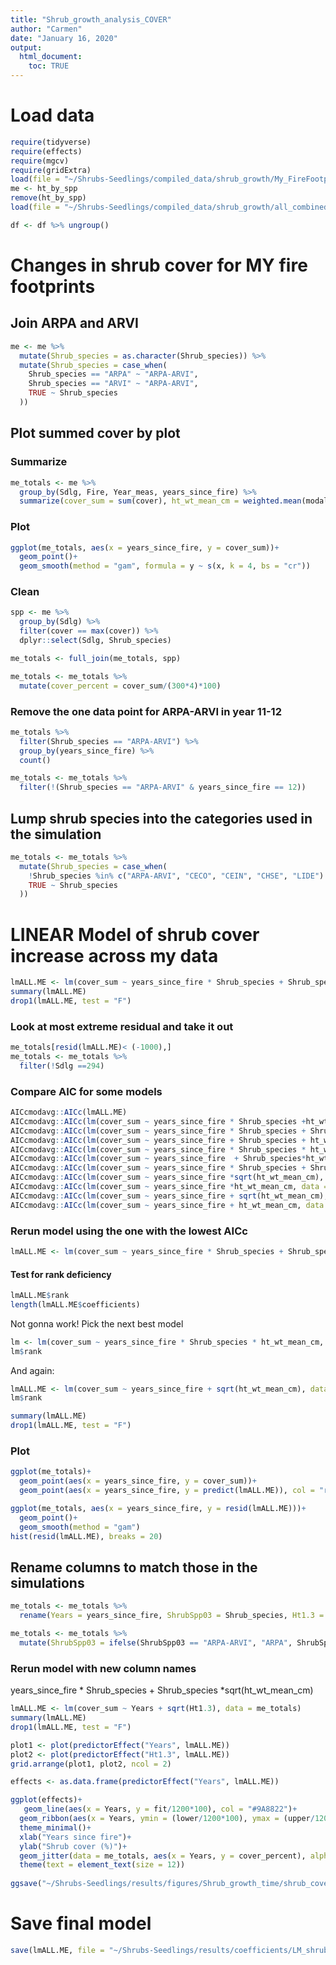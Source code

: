 ```yaml
---
title: "Shrub_growth_analysis_COVER"
author: "Carmen"
date: "January 16, 2020"
output: 
  html_document:
    toc: TRUE
---
```


# Load data
```r
require(tidyverse)
require(effects)
require(mgcv)
require(gridExtra)
load(file = "~/Shrubs-Seedlings/compiled_data/shrub_growth/My_FireFootprint_data.Rdata")
me <- ht_by_spp
remove(ht_by_spp)
load(file = "~/Shrubs-Seedlings/compiled_data/shrub_growth/all_combined_COVER_LUMPED.Rdata")
```

```r
df <- df %>% ungroup()
```

# Changes in shrub cover for MY fire footprints

## Join ARPA and ARVI
```r
me <- me %>% 
  mutate(Shrub_species = as.character(Shrub_species)) %>% 
  mutate(Shrub_species = case_when(
    Shrub_species == "ARPA" ~ "ARPA-ARVI",
    Shrub_species == "ARVI" ~ "ARPA-ARVI",
    TRUE ~ Shrub_species
  ))
```

## Plot summed cover by plot 

### Summarize
```r
me_totals <- me %>% 
  group_by(Sdlg, Fire, Year_meas, years_since_fire) %>% 
  summarize(cover_sum = sum(cover), ht_wt_mean_cm = weighted.mean(modal_ht_cm, cover))
```

### Plot
```r
ggplot(me_totals, aes(x = years_since_fire, y = cover_sum))+
  geom_point()+
  geom_smooth(method = "gam", formula = y ~ s(x, k = 4, bs = "cr"))
```

### Clean
```r
spp <- me %>% 
  group_by(Sdlg) %>% 
  filter(cover == max(cover)) %>% 
  dplyr::select(Sdlg, Shrub_species)
```

```r
me_totals <- full_join(me_totals, spp)
```

```r
me_totals <- me_totals %>% 
  mutate(cover_percent = cover_sum/(300*4)*100)
```

### Remove the one data point for ARPA-ARVI in year 11-12
```r
me_totals %>% 
  filter(Shrub_species == "ARPA-ARVI") %>% 
  group_by(years_since_fire) %>% 
  count()
```

```r
me_totals <- me_totals %>% 
  filter(!(Shrub_species == "ARPA-ARVI" & years_since_fire == 12))
```

## Lump shrub species into the categories used in the simulation
```r
me_totals <- me_totals %>% 
  mutate(Shrub_species = case_when(
    !Shrub_species %in% c("ARPA-ARVI", "CECO", "CEIN", "CHSE", "LIDE") ~ "Other",
    TRUE ~ Shrub_species
  ))
```

# LINEAR Model of shrub cover increase across my data 

```r
lmALL.ME <- lm(cover_sum ~ years_since_fire * Shrub_species + Shrub_species *ht_wt_mean_cm, data = me_totals)
summary(lmALL.ME)
drop1(lmALL.ME, test = "F")
```

### Look at most extreme residual and take it out 
```r
me_totals[resid(lmALL.ME)< (-1000),]
me_totals <- me_totals %>% 
  filter(!Sdlg ==294)
```

### Compare AIC for some models
```r
AICcmodavg::AICc(lmALL.ME)
AICcmodavg::AICc(lm(cover_sum ~ years_since_fire * Shrub_species +ht_wt_mean_cm, data = me_totals))
AICcmodavg::AICc(lm(cover_sum ~ years_since_fire * Shrub_species + Shrub_species*ht_wt_mean_cm, data = me_totals))
AICcmodavg::AICc(lm(cover_sum ~ years_since_fire + Shrub_species + ht_wt_mean_cm, data = me_totals))
AICcmodavg::AICc(lm(cover_sum ~ years_since_fire * Shrub_species * ht_wt_mean_cm, data = me_totals))
AICcmodavg::AICc(lm(cover_sum ~ years_since_fire  + Shrub_species*ht_wt_mean_cm, data = me_totals))
AICcmodavg::AICc(lm(cover_sum ~ years_since_fire * Shrub_species + Shrub_species *sqrt(ht_wt_mean_cm), data = me_totals))
AICcmodavg::AICc(lm(cover_sum ~ years_since_fire *sqrt(ht_wt_mean_cm), data = me_totals))
AICcmodavg::AICc(lm(cover_sum ~ years_since_fire *ht_wt_mean_cm, data = me_totals))
AICcmodavg::AICc(lm(cover_sum ~ years_since_fire + sqrt(ht_wt_mean_cm), data = me_totals))
AICcmodavg::AICc(lm(cover_sum ~ years_since_fire + ht_wt_mean_cm, data = me_totals))
```


### Rerun model using the one with the lowest AICc

```r
lmALL.ME <- lm(cover_sum ~ years_since_fire * Shrub_species + Shrub_species *sqrt(ht_wt_mean_cm), data = me_totals)
```

#### Test for rank deficiency
```r
lmALL.ME$rank
length(lmALL.ME$coefficients)
```

Not gonna work! Pick the next best model
```r
lm <- lm(cover_sum ~ years_since_fire * Shrub_species * ht_wt_mean_cm, data = me_totals)
lm$rank
```

And again:
```r
lmALL.ME <- lm(cover_sum ~ years_since_fire + sqrt(ht_wt_mean_cm), data = me_totals)
lm$rank
```


```r
summary(lmALL.ME)
drop1(lmALL.ME, test = "F")
```

### Plot
```r
ggplot(me_totals)+
  geom_point(aes(x = years_since_fire, y = cover_sum))+
  geom_point(aes(x = years_since_fire, y = predict(lmALL.ME)), col = "red")
```

```r
ggplot(me_totals, aes(x = years_since_fire, y = resid(lmALL.ME)))+
  geom_point()+
  geom_smooth(method = "gam")
hist(resid(lmALL.ME), breaks = 20)
```

## Rename columns to match those in the simulations
```r
me_totals <- me_totals %>% 
  rename(Years = years_since_fire, ShrubSpp03 = Shrub_species, Ht1.3 = ht_wt_mean_cm)
```

```r
me_totals <- me_totals %>% 
  mutate(ShrubSpp03 = ifelse(ShrubSpp03 == "ARPA-ARVI", "ARPA", ShrubSpp03))
```


### Rerun model with new column names

 years_since_fire * Shrub_species + Shrub_species *sqrt(ht_wt_mean_cm)

```r
lmALL.ME <- lm(cover_sum ~ Years + sqrt(Ht1.3), data = me_totals)
summary(lmALL.ME)
drop1(lmALL.ME, test = "F")
```


```r
plot1 <- plot(predictorEffect("Years", lmALL.ME))
plot2 <- plot(predictorEffect("Ht1.3", lmALL.ME))
grid.arrange(plot1, plot2, ncol = 2)
```

```r
effects <- as.data.frame(predictorEffect("Years", lmALL.ME))
```

```r
ggplot(effects)+
   geom_line(aes(x = Years, y = fit/1200*100), col = "#9A8822")+
  geom_ribbon(aes(x = Years, ymin = (lower/1200*100), ymax = (upper/1200*100)), fill = "#9A8822",   alpha = .4)+
  theme_minimal()+
  xlab("Years since fire")+
  ylab("Shrub cover (%)")+
  geom_jitter(data = me_totals, aes(x = Years, y = cover_percent), alpha = .4, width = .4)+
  theme(text = element_text(size = 12))
  
ggsave("~/Shrubs-Seedlings/results/figures/Shrub_growth_time/shrub_cover_supplement.png")
```

# Save final model
```r
save(lmALL.ME, file = "~/Shrubs-Seedlings/results/coefficients/LM_shrubcover_.Rdata")
```

